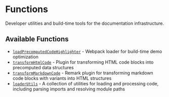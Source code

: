 # Functions

Developer utilities and build-time tools for the documentation infrastructure.

## Available Functions

- [`loadPrecomputedCodeHighlighter`](./loadPrecomputedCodeHighlighter/page.mdx) - Webpack loader for build-time demo optimization
- [`transformHtmlCode`](./transformHtmlCode/page.mdx) - Plugin for transforming HTML code blocks into precomputed data structures
- [`transformMarkdownCode`](./transformMarkdownCode/page.mdx) - Remark plugin for transforming markdown code blocks with variants into HTML structures
- [`loaderUtils`](./loaderUtils/page.mdx) - A collection of utilities for loading and processing code, including parsing imports and resolving module paths
